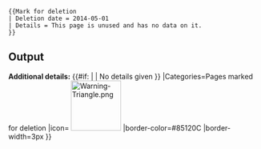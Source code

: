 <noinclude>{{Template description
|Synopsis = Indicates that a page should be deleted
|Category = Banner Templates
|Has good documentation = False
}}

<pre>
{{Mark for deletion 
| Deletion date = 2014-05-01
| Details = This page is unused and has no data on it.
}}
</pre>


== Output ==
</noinclude><includeonly>{{Banner
|Content=This page has been marked for deletion. If you believe it should not be deleted '''please comment on the [[{{TALKPAGENAME}}|discussion page]]'''.

'''Deletion date:''' {{#if: {{{Deletion date|}}} | [[Deletion date::{{{Deletion date}}}]] | No deletion date }}

'''Additional details:''' {{#if: {{{Details|}}} | {{{Details|}}} | No details given }}
|Categories=Pages marked for deletion
|icon= [[File:Warning-Triangle.png|100x100px]]
|border-color=#85120C
|border-width=3px
}}</includeonly>